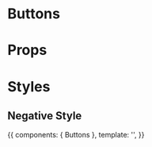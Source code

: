 
<Meta title="Components/Buttons/Negative" Component={Buttons} />

# Buttons

<Preview>
  <Story id="buttons--normal" height="60px" />
</Preview>

# Props

<Props of={Buttons} />

# Styles

## Negative Style

<Story name="negative" height="60px">
  {{
    components: { Buttons },
    template: '<Buttons name="negative" className="negative" :useDiv="false" :isLoading="false" />',
  }}
</Story>
